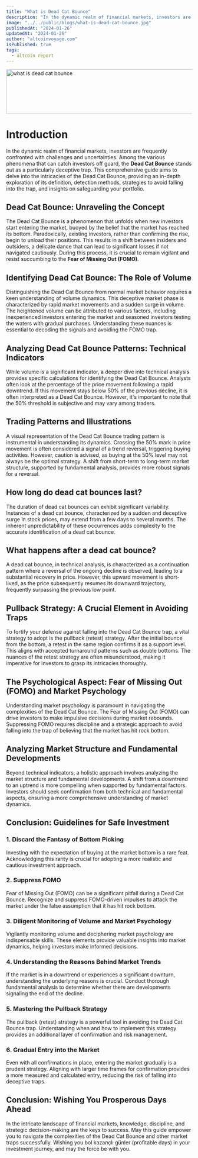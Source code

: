 ```yaml
---
title: "What is Dead Cat Bounce"
description: "In the dynamic realm of financial markets, investors are frequently confronted with challenges and uncertainties. Among the various phenomena that can catch investors off guard, the **Dead Cat Bounce** stands out as a particularly deceptive trap. This comprehensive guide aims to delve into the intricacies of the Dead Cat Bounce, providing an in-depth exploration of its definition, detection methods, strategies to avoid falling into the trap, and insights on safeguarding your portfolio"
image: "../../public/blogs/what-is-dead-cat-bounce.jpg"
publishedAt: "2024-01-26"
updatedAt: "2024-01-26"
author: "altcoinvoyage.com"
isPublished: true
tags:
  - altcoin report
---
```


<Image
  src="/blogs/what-is-dead-cat-bounce.jpg"
  width="1024"
  height="120"
  alt="what is dead cat bounce "
  sizes="100vw"
/>

# Introduction

In the dynamic realm of financial markets, investors are frequently confronted with challenges and uncertainties. Among the various phenomena that can catch investors off guard, the **Dead Cat Bounce** stands out as a particularly deceptive trap. This comprehensive guide aims to delve into the intricacies of the Dead Cat Bounce, providing an in-depth exploration of its definition, detection methods, strategies to avoid falling into the trap, and insights on safeguarding your portfolio.

## Dead Cat Bounce: Unraveling the Concept

The Dead Cat Bounce is a phenomenon that unfolds when new investors start entering the market, buoyed by the belief that the market has reached its bottom. Paradoxically, existing investors, rather than confirming the rise, begin to unload their positions. This results in a shift between insiders and outsiders, a delicate dance that can lead to significant losses if not navigated cautiously. During this process, it is crucial to remain vigilant and resist succumbing to the **Fear of Missing Out (FOMO)**.

## Identifying Dead Cat Bounce: The Role of Volume

Distinguishing the Dead Cat Bounce from normal market behavior requires a keen understanding of volume dynamics. This deceptive market phase is characterized by rapid market movements and a sudden surge in volume. The heightened volume can be attributed to various factors, including inexperienced investors entering the market and seasoned investors testing the waters with gradual purchases. Understanding these nuances is essential to decoding the signals and avoiding the FOMO trap.

## Analyzing Dead Cat Bounce Patterns: Technical Indicators

While volume is a significant indicator, a deeper dive into technical analysis provides specific calculations for identifying the Dead Cat Bounce. Analysts often look at the percentage of the price movement following a rapid downtrend. If this movement stays below 50% of the previous decline, it is often interpreted as a Dead Cat Bounce. However, it's important to note that the 50% threshold is subjective and may vary among traders.

## Trading Patterns and Illustrations

A visual representation of the Dead Cat Bounce trading pattern is instrumental in understanding its dynamics. Crossing the 50% mark in price movement is often considered a signal of a trend reversal, triggering buying activities. However, caution is advised, as buying at the 50% level may not always be the optimal strategy. A shift from short-term to long-term market structure, supported by fundamental analysis, provides more robust signals for a reversal.

## How long do dead cat bounces last?

The duration of dead cat bounces can exhibit significant variability. Instances of a dead cat bounce, characterized by a sudden and deceptive surge in stock prices, may extend from a few days to several months. The inherent unpredictability of these occurrences adds complexity to the accurate identification of a dead cat bounce.

## What happens after a dead cat bounce?

A dead cat bounce, in technical analysis, is characterized as a continuation pattern where a reversal of the ongoing decline is observed, leading to a substantial recovery in price. However, this upward movement is short-lived, as the price subsequently resumes its downward trajectory, frequently surpassing the previous low point.

## Pullback Strategy: A Crucial Element in Avoiding Traps

To fortify your defense against falling into the Dead Cat Bounce trap, a vital strategy to adopt is the pullback (retest) strategy. After the initial bounce from the bottom, a retest in the same region confirms it as a support level. This aligns with accepted turnaround patterns such as double bottoms. The nuances of the retest strategy are often misunderstood, making it imperative for investors to grasp its intricacies thoroughly.

## The Psychological Aspect: Fear of Missing Out (FOMO) and Market Psychology

Understanding market psychology is paramount in navigating the complexities of the Dead Cat Bounce. The Fear of Missing Out (FOMO) can drive investors to make impulsive decisions during market rebounds. Suppressing FOMO requires discipline and a strategic approach to avoid falling into the trap of believing that the market has hit rock bottom.

## Analyzing Market Structure and Fundamental Developments

Beyond technical indicators, a holistic approach involves analyzing the market structure and fundamental developments. A shift from a downtrend to an uptrend is more compelling when supported by fundamental factors. Investors should seek confirmation from both technical and fundamental aspects, ensuring a more comprehensive understanding of market dynamics.

## Conclusion: Guidelines for Safe Investment

### 1. Discard the Fantasy of Bottom Picking

Investing with the expectation of buying at the market bottom is a rare feat. Acknowledging this rarity is crucial for adopting a more realistic and cautious investment approach.

### 2. Suppress FOMO

Fear of Missing Out (FOMO) can be a significant pitfall during a Dead Cat Bounce. Recognize and suppress FOMO-driven impulses to attack the market under the false assumption that it has hit rock bottom.

### 3. Diligent Monitoring of Volume and Market Psychology

Vigilantly monitoring volume and deciphering market psychology are indispensable skills. These elements provide valuable insights into market dynamics, helping investors make informed decisions.

### 4. Understanding the Reasons Behind Market Trends

If the market is in a downtrend or experiences a significant downturn, understanding the underlying reasons is crucial. Conduct thorough fundamental analysis to determine whether there are developments signaling the end of the decline.

### 5. Mastering the Pullback Strategy

The pullback (retest) strategy is a powerful tool in avoiding the Dead Cat Bounce trap. Understanding when and how to implement this strategy provides an additional layer of confirmation and risk management.

### 6. Gradual Entry into the Market

Even with all confirmations in place, entering the market gradually is a prudent strategy. Aligning with larger time frames for confirmation provides a more measured and calculated entry, reducing the risk of falling into deceptive traps.

## Conclusion: Wishing You Prosperous Days Ahead

In the intricate landscape of financial markets, knowledge, discipline, and strategic decision-making are the keys to success. May this guide empower you to navigate the complexities of the Dead Cat Bounce and other market traps successfully. Wishing you bol kazançlı günler (profitable days) in your investment journey, and may the force be with you.
